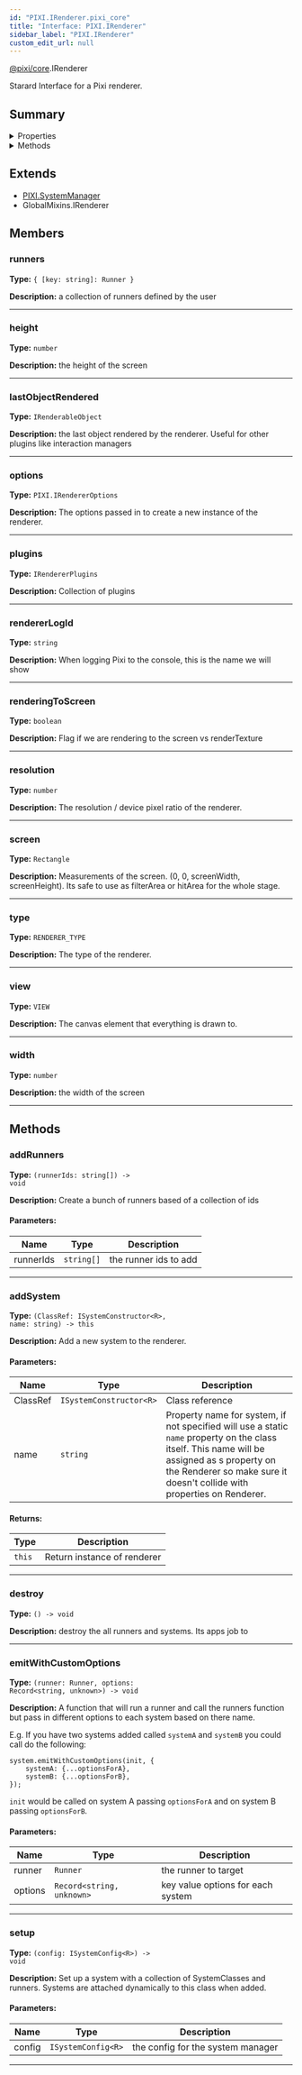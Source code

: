 ```yaml
---
id: "PIXI.IRenderer.pixi_core"
title: "Interface: PIXI.IRenderer"
sidebar_label: "PIXI.IRenderer"
custom_edit_url: null
---
```



<div class="package-name">

[@pixi/core](../modules/pixi_core).IRenderer

</div>


Starard Interface for a Pixi renderer.



        

## Summary

<details><summary>Properties</summary>
<p>

| Name               | Type                                                     | Description                                                                                                                  |
| ------------------ | -------------------------------------------------------- | ---------------------------------------------------------------------------------------------------------------------------- |
| runners            | <code>&#123; [key&#58; string]&#58; Runner &#125;</code> | a collection of runners defined by the user                                                                                  |
| height             | <code>number</code>                                      | the height of the screen                                                                                                     |
| lastObjectRendered | <code>IRenderableObject</code>                           | the last object rendered by the renderer. Useful for other plugins like interaction managers                                 |
| options            | <code>PIXI.IRendererOptions</code>                       | The options passed in to create a new instance of the renderer.                                                              |
| plugins            | <code>IRendererPlugins</code>                            | Collection of plugins                                                                                                        |
| rendererLogId      | <code>string</code>                                      | When logging Pixi to the console, this is the name we will show                                                              |
| renderingToScreen  | <code>boolean</code>                                     | Flag if we are rendering to the screen vs renderTexture                                                                      |
| resolution         | <code>number</code>                                      | The resolution / device pixel ratio of the renderer.                                                                         |
| screen             | <code>Rectangle</code>                                   | Measurements of the screen. (0, 0, screenWidth, screenHeight). Its safe to use as filterArea or hitArea for the whole stage. |
| type               | <code>RENDERER_TYPE</code>                               | The type of the renderer.                                                                                                    |
| view               | <code>VIEW</code>                                        | The canvas element that everything is drawn to.                                                                              |
| width              | <code>number</code>                                      | the width of the screen                                                                                                      |

</p>
</details>
    

<details><summary>Methods</summary>
<p>

| Name                  | Params                                                                           | Description                                                                                                                                                                                                                                                                                                                                                                                                                                                                                                                                                             |
| --------------------- | -------------------------------------------------------------------------------- | ----------------------------------------------------------------------------------------------------------------------------------------------------------------------------------------------------------------------------------------------------------------------------------------------------------------------------------------------------------------------------------------------------------------------------------------------------------------------------------------------------------------------------------------------------------------------- |
| addRunners            | <code>(runnerIds&#58; string[]) </code>                                          | Create a bunch of runners based of a collection of ids                                                                                                                                                                                                                                                                                                                                                                                                                                                                                                                  |
| addSystem             | <code>(ClassRef&#58; ISystemConstructor&#60;R&#62;, name&#58; string) </code>    | Add a new system to the renderer.                                                                                                                                                                                                                                                                                                                                                                                                                                                                                                                                       |
| destroy               | <code>() </code>                                                                 | destroy the all runners and systems. Its apps job to                                                                                                                                                                                                                                                                                                                                                                                                                                                                                                                    |
| emitWithCustomOptions | <code>(runner&#58; Runner, options&#58; Record&#60;string, unknown&#62;) </code> | A function that will run a runner and call the runners function but pass in different options to each system based on there name.&#60;br /&#62;&#60;br /&#62;E.g. If you have two systems added called `systemA` and `systemB` you could call do the following&#58;&#60;br /&#62;&#60;br /&#62;```<br />system.emitWithCustomOptions(init, {<br />    systemA: {...optionsForA},<br />    systemB: {...optionsForB},<br />});<br /><br />```&#60;br /&#62;&#60;br /&#62;`init` would be called on system A passing `optionsForA` and on system B passing `optionsForB`. |
| setup                 | <code>(config&#58; ISystemConfig&#60;R&#62;) </code>                             | Set up a system with a collection of SystemClasses and runners. Systems are attached dynamically to this class when added.                                                                                                                                                                                                                                                                                                                                                                                                                                              |

</p>
</details>
    

## Extends
- [PIXI.SystemManager](../classes/PIXI.SystemManager.pixi_core)
- GlobalMixins.IRenderer

## Members
<article>

### runners 
**Type:** <code>&#123; [key&#58; string]&#58; Runner &#125;</code>

**Description:** a collection of runners defined by the user

</article>


---------------------------------------

<article>

### height 
**Type:** <code>number</code>

**Description:** the height of the screen

</article>


---------------------------------------

<article>

### lastObjectRendered 
**Type:** <code>IRenderableObject</code>

**Description:** the last object rendered by the renderer. Useful for other plugins like interaction managers

</article>


---------------------------------------

<article>

### options 
**Type:** <code>PIXI.IRendererOptions</code>

**Description:** The options passed in to create a new instance of the renderer.

</article>


---------------------------------------

<article>

### plugins 
**Type:** <code>IRendererPlugins</code>

**Description:** Collection of plugins

</article>


---------------------------------------

<article>

### rendererLogId 
**Type:** <code>string</code>

**Description:** When logging Pixi to the console, this is the name we will show

</article>


---------------------------------------

<article>

### renderingToScreen 
**Type:** <code>boolean</code>

**Description:** Flag if we are rendering to the screen vs renderTexture

</article>


---------------------------------------

<article>

### resolution 
**Type:** <code>number</code>

**Description:** The resolution / device pixel ratio of the renderer.

</article>


---------------------------------------

<article>

### screen 
**Type:** <code>Rectangle</code>

**Description:** Measurements of the screen. (0, 0, screenWidth, screenHeight). Its safe to use as filterArea or hitArea for the whole stage.

</article>


---------------------------------------

<article>

### type 
**Type:** <code>RENDERER_TYPE</code>

**Description:** The type of the renderer.

</article>


---------------------------------------

<article>

### view 
**Type:** <code>VIEW</code>

**Description:** The canvas element that everything is drawn to.

</article>


---------------------------------------

<article>

### width 
**Type:** <code>number</code>

**Description:** the width of the screen

</article>


---------------------------------------


## Methods
<article>

### addRunners 
**Type:** <code>(runnerIds&#58; string[]) -&#62; void</code>

**Description:** Create a bunch of runners based of a collection of ids

#### Parameters:
| Name      | Type                  | Description           |
| --------- | --------------------- | --------------------- |
| runnerIds | <code>string[]</code> | the runner ids to add |
</article>


---------------------------------------

<article>

### addSystem 
**Type:** <code>(ClassRef&#58; ISystemConstructor&#60;R&#62;, name&#58; string) -&#62; this</code>

**Description:** Add a new system to the renderer.

#### Parameters:
| Name     | Type                                       | Description                                                                                                                                                                                                             |
| -------- | ------------------------------------------ | ----------------------------------------------------------------------------------------------------------------------------------------------------------------------------------------------------------------------- |
| ClassRef | <code>ISystemConstructor&#60;R&#62;</code> | Class reference                                                                                                                                                                                                         |
| name     | <code>string</code>                        | Property name for system, if not specified will use a static `name` property on the class itself. This name will be assigned as s property on the Renderer so make sure it doesn't collide with properties on Renderer. |
#### Returns:
| Type              | Description                 |
| ----------------- | --------------------------- |
| <code>this</code> | Return instance of renderer |
</article>


---------------------------------------

<article>

### destroy 
**Type:** <code>() -&#62; void</code>

**Description:** destroy the all runners and systems. Its apps job to

</article>


---------------------------------------

<article>

### emitWithCustomOptions 
**Type:** <code>(runner&#58; Runner, options&#58; Record&#60;string, unknown&#62;) -&#62; void</code>

**Description:** A function that will run a runner and call the runners function but pass in different options to each system based on there name.

E.g. If you have two systems added called `systemA` and `systemB` you could call do the following&#58;

```
system.emitWithCustomOptions(init, {
    systemA: {...optionsForA},
    systemB: {...optionsForB},
});

```

`init` would be called on system A passing `optionsForA` and on system B passing `optionsForB`.

#### Parameters:
| Name    | Type                                         | Description                       |
| ------- | -------------------------------------------- | --------------------------------- |
| runner  | <code>Runner</code>                          | the runner to target              |
| options | <code>Record&#60;string, unknown&#62;</code> | key value options for each system |
</article>


---------------------------------------

<article>

### setup 
**Type:** <code>(config&#58; ISystemConfig&#60;R&#62;) -&#62; void</code>

**Description:** Set up a system with a collection of SystemClasses and runners. Systems are attached dynamically to this class when added.

#### Parameters:
| Name   | Type                                  | Description                       |
| ------ | ------------------------------------- | --------------------------------- |
| config | <code>ISystemConfig&#60;R&#62;</code> | the config for the system manager |
</article>


---------------------------------------

  